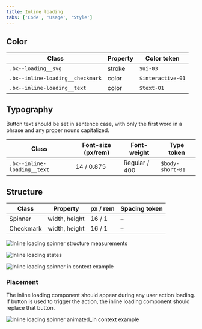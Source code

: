 ```yaml
---
title: Inline loading
tabs: ['Code', 'Usage', 'Style']
---
```


## Color

| Class                            | Property | Color token       |
| -------------------------------- | -------- | ----------------- |
| `.bx--loading__svg`              | stroke   | `$ui-03`          |
| `.bx--inline-loading__checkmark` | color    | `$interactive-01` |
| `.bx--inline-loading__text`      | color    | `$text-01`        |

## Typography

Button text should be set in sentence case, with only the first word in a phrase and any proper nouns capitalized.

| Class                       | Font-size (px/rem) | Font-weight   | Type token       |
| --------------------------- | ------------------ | ------------- | ---------------- |
| `.bx--inline-loading__text` | 14 / 0.875         | Regular / 400 | `$body-short-01` |

## Structure

| Class     | Property      | px / rem | Spacing token |
| --------- | ------------- | -------- | ------------- |
| Spinner   | width, height | 16 / 1   | –             |
| Checkmark | width, height | 16 / 1   | –             |

![Inline loading spinner structure measurements](images/inline-loading-style-1.png)

![Inline loading states](images/inline-loading-style-2.png)

![Inline loading spinner in context example](images/inline-loading-style-3.png)

### Placement

The inline loading component should appear during any user action loading. If button is used to trigger the action, the inline loading component should replace that button.

![Inline loading spinner animated_in context example](images/inline-loading-animated.gif)
